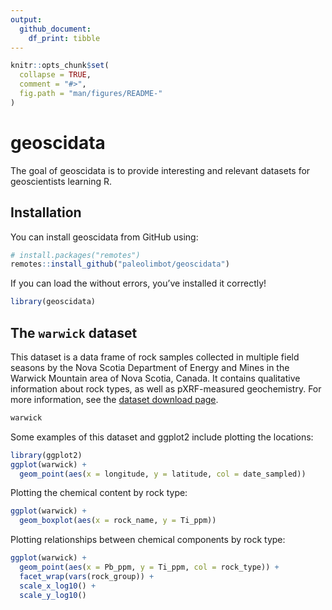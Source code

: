 ```yaml
---
output: 
  github_document:
    df_print: tibble
---
```


<!-- README.md is generated from README.Rmd. Please edit that file -->

```r
knitr::opts_chunk$set(
  collapse = TRUE,
  comment = "#>",
  fig.path = "man/figures/README-"
)
```

# geoscidata

The goal of geoscidata is to provide interesting and relevant datasets for geoscientists learning R.

## Installation

You can install geoscidata from GitHub using:

``` r
# install.packages("remotes")
remotes::install_github("paleolimbot/geoscidata")
```

If you can load the without errors, you've installed it correctly!

```r
library(geoscidata)
```

## The `warwick` dataset

This dataset is a data frame of rock samples collected in multiple field seasons by the Nova Scotia Department of Energy and Mines in the Warwick Mountain area of Nova Scotia, Canada. It contains qualitative information about rock types, as well as pXRF-measured geochemistry. For more information, see the [dataset download page](https://novascotia.ca/natr/meb/download/dp505.asp).

```r
warwick
```

Some examples of this dataset and ggplot2 include plotting the locations:

```r
library(ggplot2)
ggplot(warwick) +
  geom_point(aes(x = longitude, y = latitude, col = date_sampled))
```

Plotting the chemical content by rock type:

```r
ggplot(warwick) +
  geom_boxplot(aes(x = rock_name, y = Ti_ppm))
```

Plotting relationships between chemical components by rock type:

```r
ggplot(warwick) +
  geom_point(aes(x = Pb_ppm, y = Ti_ppm, col = rock_type)) +
  facet_wrap(vars(rock_group)) +
  scale_x_log10() +
  scale_y_log10()
```
